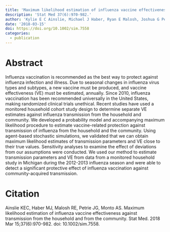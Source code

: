 ```yaml
---
title: 'Maximum likelihood estimation of influenza vaccine effectiveness against transmission from the household and from the community'
description: 'Stat Med 37(6):970-982.'
author: 'Kylie E C Ainslie, Michael J Haber, Ryan E Malosh, Joshua G Petrie, Arnold S Monto'
date: '2018-03-15'
doi: https://doi.org/10.1002/sim.7558
categories: 
  - publication
---
```


# Abstract

Influenza vaccination is recommended as the best way to protect against influenza infection and illness. Due to seasonal changes in influenza virus types and subtypes, a new vaccine must be produced, and vaccine effectiveness (VE) must be estimated, annually. Since 2010, influenza vaccination has been recommended universally in the United States, making randomized clinical trials unethical. Recent studies have used a monitored household cohort study design to determine separate VE estimates against influenza transmission from the household and community. We developed a probability model and accompanying maximum likelihood procedure to estimate vaccine-related protection against transmission of influenza from the household and the community. Using agent-based stochastic simulations, we validated that we can obtain maximum likelihood estimates of transmission parameters and VE close to their true values. Sensitivity analyses to examine the effect of deviations from our assumptions were conducted. We used our method to estimate transmission parameters and VE from data from a monitored household study in Michigan during the 2012-2013 influenza season and were able to detect a significant protective effect of influenza vaccination against community-acquired transmission.

# Citation

Ainslie KEC, Haber MJ, Malosh RE, Petrie JG, Monto AS. Maximum likelihood estimation of influenza vaccine effectiveness against transmission from the household and from the community. Stat Med. 2018 Mar 15;37(6):970-982. doi: 10.1002/sim.7558.
